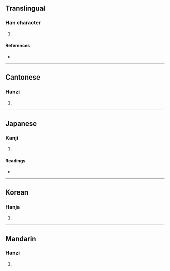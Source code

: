 {{character info/new}}
==Translingual==

===Han character===
{{Han char|rn=9|rad=人|as=09|sn=11|four=21244|canj=OMWV|ids=⿰亻要}}

# {{defn|Han|sort=人09}}

====References====
* {{Han ref|kx=0111.050|dkj=00869|dj=0237.050|hdz=10187.030|uh=5060|ud=20576|bh=D450|bd=54352}}

----

==Cantonese==

===Hanzi===
{{yue-hanzi|jyut=[[jiu5]]|y=yiu5}}

# {{defn|lang=yue|sort=人09}}

----

==Japanese==

===Kanji===
{{ja-kanji|grade=|rs=人09}}

# {{defn|lang=ja|sort=人09}}

====Readings====
* {{ja-readings|on=[[よう]] (yō)|kun=[[しなやか]] (shinayaka), [[たおやか]] (taoyaka)}}

----

==Korean==

===Hanja===
{{ko-hanja|hangeul=요|rv=yo|mr=yo}}

# {{defn|lang=ko|sort=人09}}

----

==Mandarin==

===Hanzi===
{{cmn-hanzi|pin=[[yǎo]] ([[yao3]])|wg=yao<sup>3</sup>}}

# {{defn|lang=cmn|sort=人09}}
